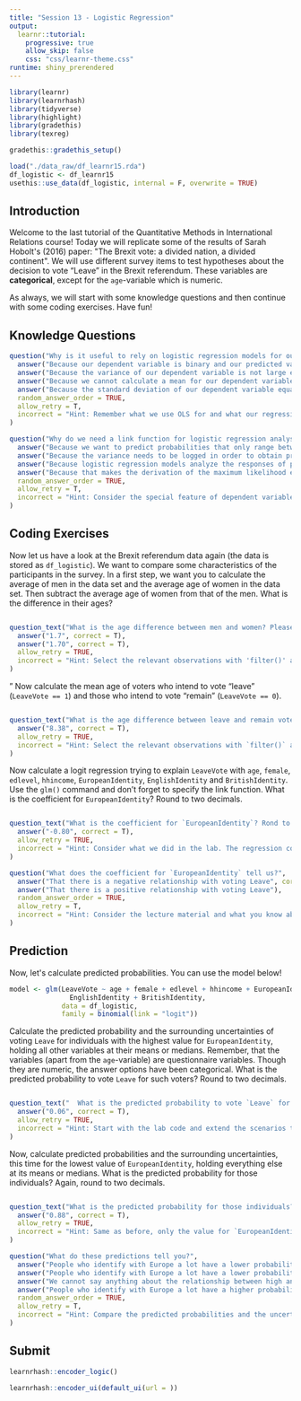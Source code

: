 ```yaml
---
title: "Session 13 - Logistic Regression"
output: 
  learnr::tutorial:
    progressive: true
    allow_skip: false
    css: "css/learnr-theme.css"
runtime: shiny_prerendered
---
```


```r
library(learnr)
library(learnrhash)
library(tidyverse)
library(highlight)
library(gradethis)
library(texreg)

gradethis::gradethis_setup()

load("./data_raw/df_learnr15.rda")
df_logistic <- df_learnr15
usethis::use_data(df_logistic, internal = F, overwrite = TRUE)

```

## Introduction

Welcome to the last tutorial of the Quantitative Methods in International Relations course! Today we will replicate some of the results of Sarah Hobolt\'s (2016) paper: \"The Brexit vote: a divided nation, a divided continent\". We will use different survey items to test hypotheses about the decision to vote "Leave" in the Brexit referendum. These variables are **categorical**, except for the `age`-variable which is numeric. 

As always, we will start with some knowledge questions and then continue with some coding exercises. Have fun!



## Knowledge Questions

```r
question("Why is it useful to rely on logistic regression models for our referendum vote variable?",
  answer("Because our dependent variable is binary and our predicted values may fall outside the logical boundaries of 0 and 1 if we use OLS.", correct = T),
  answer("Because the variance of our dependent variable is not large enough."),
  answer("Because we cannot calculate a mean for our dependent variable."),
  answer("Because the standard deviation of our dependent variable equals its mean."),
  random_answer_order = TRUE,
  allow_retry = T,
  incorrect = "Hint: Remember what we use OLS for and what our regression line would predict for different kinds of variables."
)
```

```r
question("Why do we need a link function for logistic regression analyses?",
  answer("Because we want to predict probabilities that only range between 0 and 1.", correct = T),
  answer("Because the variance needs to be logged in order to obtain predictions."),
  answer("Because logistic regression models analyze the responses of people participating in surveys.", message = "They do sometimes, but that does not affect the need for a link-function."),
  answer("Because that makes the derivation of the maximum likelihood easier."),
  random_answer_order = TRUE,
  allow_retry = T,
  incorrect = "Hint: Consider the special feature of dependent variables in logistic regressions."
)
```

## Coding Exercises

Now let us have a look at the Brexit referendum data again (the data is stored as `df_logistic`). We want to compare some characteristics of the participants in the survey. In a first step, we want you to calculate the average of men in the data set and the average age of women in the data set. Then subtract the average age of women from that of the men. What is the difference in their ages?




```r

```

```r
question_text("What is the age difference between men and women? Please round to two decimals",
  answer("1.7", correct = T),
  answer("1.70", correct = T),
  allow_retry = TRUE,
  incorrect = "Hint: Select the relevant observations with 'filter()' and use the 'mean()' command to calculate the average."
)
```
"
Now calculate the mean age of voters who intend to vote "leave" (`LeaveVote == 1`) and those who intend to vote "remain" (`LeaveVote == 0`).

```r

```

```r
question_text("What is the age difference between leave and remain voters? Please round to two decimals.",
  answer("8.38", correct = T),
  allow_retry = TRUE,
  incorrect = "Hint: Select the relevant observations with `filter()` and use the `median()` command to calculate the median."
)
```

Now calculate a logit regression trying to explain `LeaveVote` with `age`, `female`, `edlevel`, `hhincome`, `EuropeanIdentity`, `EnglishIdentity` and `BritishIdentity`. Use the `glm()` command and don't forget to specify the link function. What is the coefficient for `EuropeanIdentity`? Round to two decimals.

```r

```

```r
question_text("What is the coefficient for `EuropeanIdentity`? Rond to two decimals.",
  answer("-0.80", correct = T),
  allow_retry = TRUE,
  incorrect = "Hint: Consider what we did in the lab. The regression command is similar, just add the new independent variables and don't include some that we do not use anymore."
)
```

```r
question("What does the coefficient for `EuropeanIdentity` tell us?",
  answer("That there is a negative relationship with voting Leave", correct = T),
  answer("That there is a positive relationship with voting Leave"),
  random_answer_order = TRUE,
  allow_retry = T,
  incorrect = "Hint: Consider the lecture material and what you know about the signs of coefficients."
)
```

## Prediction

Now, let\'s calculate predicted probabilities. You can use the model below!
```r
model <- glm(LeaveVote ~ age + female + edlevel + hhincome + EuropeanIdentity +
               EnglishIdentity + BritishIdentity,
             data = df_logistic,
             family = binomial(link = "logit")) 
```

Calculate the predicted probability and the surrounding uncertainties of voting `Leave` for individuals with the highest value for `EuropeanIdentity`, holding all other variables at their means or medians. Remember, that the variables (apart from the `age`-variable) are questionnaire variables. Though they are numeric, the answer options have been categorical. What is the predicted probability to vote `Leave` for such voters? Round to two decimals.


```r

```

```r
question_text("  What is the predicted probability to vote `Leave` for such voters? Round to two decimals.",
  answer("0.06", correct = T),
  allow_retry = TRUE,
  incorrect = "Hint: Start with the lab code and extend the scenarios to the new variables we included. In case you received a prediction of 0.049/0.05, make sure that you set the questionnaire items to their medians."
)
```

Now, calculate predicted probabilities and the surrounding uncertainties, this time for the lowest value of `EuropeanIdentity`, holding everything else at its means or medians. What is the predicted probability for those individuals? Again, round to two decimals.

```r

```

```r
question_text("What is the predicted probability for those individuals? Again, round to two decimals.",
  answer("0.88", correct = T),
  allow_retry = TRUE,
  incorrect = "Hint: Same as before, only the value for `EuropeanIdentity` has to be changed. In case you received a prediction of 0.86, make sure that you set the questionnaire items to their medians."
)
```

```r
question("What do these predictions tell you?",
  answer("People who identify with Europe a lot have a lower probability of voting Leave than those who do not, holding everything else at their respective mean or median.", correct = T),
  answer("People who identify with Europe a lot have a lower probability of voting Leave than those who do not."),
  answer("We cannot say anything about the relationship between high and low identification with Europe and voting Leave because the difference is not statistically significant."),
  answer("People who identify with Europe a lot have a higher probability of voting Leave than those who do not."),
  random_answer_order = TRUE,
  allow_retry = T,
  incorrect = "Hint: Compare the predicted probabilities and the uncertainty around them."
)
```

## Submit

```r
learnrhash::encoder_logic()
```

```r
learnrhash::encoder_ui(default_ui(url = ))
```